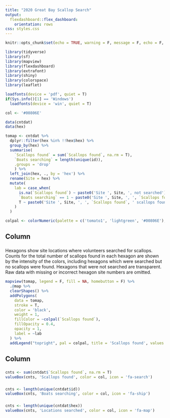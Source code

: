 ```yaml
---
title: "2020 Great Bay Scallop Search"
output: 
  flexdashboard::flex_dashboard:
    orientation: rows
css: styles.css
---
```


```r
knitr::opts_chunk$set(echo = TRUE, warning = F, message = F, echo = F, fig.path = 'figs/')

library(tidyverse)
library(sf)
library(mapview)
library(flexdashboard)
library(extrafont)
library(shiny)
library(colorspace)
library(leaflet)

loadfonts(device = 'pdf', quiet = T)
if(Sys.info()[1] == 'Windows')
  loadfonts(device = 'win', quiet = T)

col <- '#00806E'

data(cntdat)
data(hex)

tomap <- cntdat %>% 
  dplyr::filter(hex %in% !!hex$hex) %>% 
  group_by(hex) %>% 
  summarise(
    `Scallops found` = sum(`Scallops found`, na.rm = T),  
    `Boats searching` = length(unique(id)),
    .groups = 'drop'
    ) %>% 
  left_join(hex, ., by = 'hex') %>% 
  rename(Site = hex) %>% 
  mutate(
    lab = case_when(
      is.na(`Scallops found`) ~ paste0('Site ', Site, ', not searched'), 
      `Boats searching` == 1 ~ paste0('Site ', Site, ', ', `Scallops found`, ' scallops found, ', `Boats searching`, ' boat searching'),
      T ~ paste0('Site ', Site, ', ', `Scallops found`, ' scallops found, ', `Boats searching`, ' boats searching')
    )
  )

colpal <- colorNumeric(palette = c('tomato1', 'lightgreen', '#00806E'), na.color = "#FFFFFF00", domain = range(tomap$`Scallops found`, na.rm = T), alpha = TRUE)
```

Column
-------------------------------------

###

Hexagons show site locations where volunteers searched for scallops.  Counts for the total number of scallops found in each hexagon are shown by the intensity of the colors, including hexagons which were searched but no scallops were found.  Hexagons that were not searched are transparent.  Raw data with missing or incorrect hexagon site numbers are omitted. 

```r
mapview(tomap, legend = F, fill = NA, homebutton = F) %>% 
  .@map %>% 
  clearShapes() %>% 
  addPolygons(
    data = tomap, 
    stroke = T, 
    color = 'black', 
    weight = 1,
    fillColor = ~colpal(`Scallops found`),
    fillOpacity = 0.4, 
    opacity = 1,
    label = ~lab
  ) %>% 
  addLegend("topright", pal = colpal, title = 'Scallops found', values = tomap$`Scallops found`, opacity = 0.6)
```

Column
-------------------------------------

###

```r
cnts <- sum(cntdat$`Scallops found`, na.rm = T)
valueBox(cnts, 'Scallops found', color = col, icon = 'fa-search')
```

###

```r
cnts <- length(unique(cntdat$id))
valueBox(cnts, 'Boats searching', color = col, icon = 'fa-ship')
```

###

```r
cnts <- length(unique(cntdat$hex))
valueBox(cnts, 'Locations searched', color = col, icon = 'fa-map')
```

